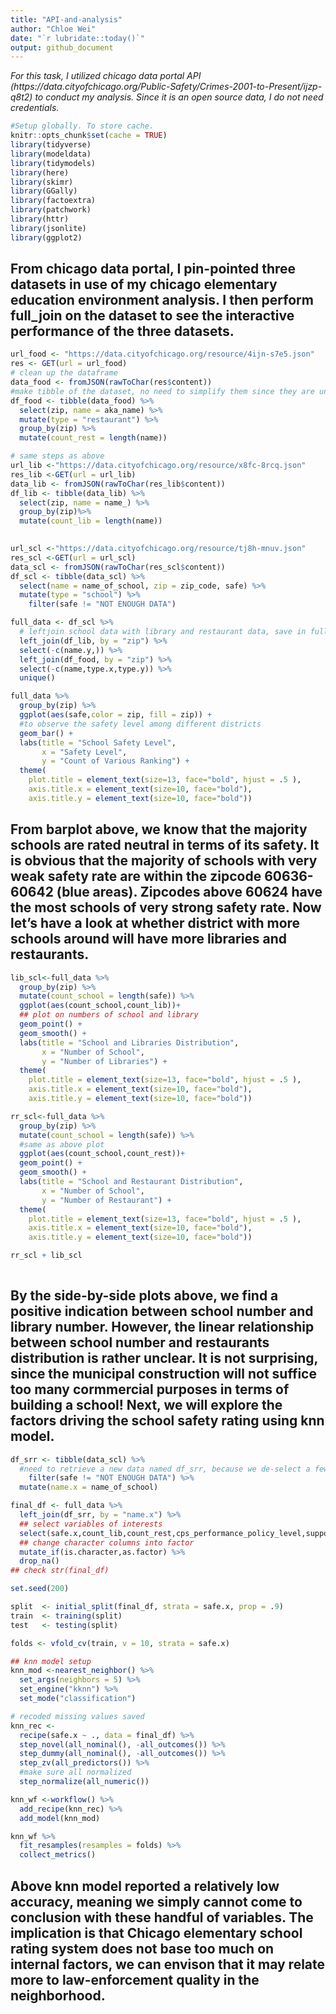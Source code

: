 ```yaml
---
title: "API-and-analysis"
author: "Chloe Wei"
date: "`r lubridate::today()`"
output: github_document
---
```

*For this task, I utilized chicago data portal API (https://data.cityofchicago.org/Public-Safety/Crimes-2001-to-Present/ijzp-q8t2) to conduct my analysis. Since it is an open source data, I do not need credentials.*

```r
#Setup globally. To store cache. 
knitr::opts_chunk$set(cache = TRUE)
library(tidyverse)
library(modeldata)
library(tidymodels)
library(here)
library(skimr)
library(GGally)
library(factoextra)
library(patchwork)
library(httr)
library(jsonlite)
library(ggplot2)
```

## From chicago data portal, I pin-pointed three datasets in use of my chicago elementary education environment analysis. I then perform full_join on the dataset to see the interactive performance of the three datasets.
```r
url_food <- "https://data.cityofchicago.org/resource/4ijn-s7e5.json"
res <- GET(url = url_food)
# clean up the dataframe 
data_food <- fromJSON(rawToChar(res$content))
#make tibble of the dataset, no need to simplify them since they are unnested
df_food <- tibble(data_food) %>%
  select(zip, name = aka_name) %>%
  mutate(type = "restaurant") %>%
  group_by(zip) %>%
  mutate(count_rest = length(name))

# same steps as above
url_lib <-"https://data.cityofchicago.org/resource/x8fc-8rcq.json"
res_lib <-GET(url = url_lib)
data_lib <- fromJSON(rawToChar(res_lib$content))
df_lib <- tibble(data_lib) %>%
  select(zip, name = name_) %>%
  group_by(zip)%>%
  mutate(count_lib = length(name))
  

url_scl <-"https://data.cityofchicago.org/resource/tj8h-mnuv.json"
res_scl <-GET(url = url_scl)
data_scl <- fromJSON(rawToChar(res_scl$content))
df_scl <- tibble(data_scl) %>%
  select(name = name_of_school, zip = zip_code, safe) %>%
  mutate(type = "school") %>%
    filter(safe != "NOT ENOUGH DATA")

full_data <- df_scl %>%
  # leftjoin school data with library and restaurant data, save in full_data
  left_join(df_lib, by = "zip") %>%
  select(-c(name.y,)) %>%
  left_join(df_food, by = "zip") %>%
  select(-c(name,type.x,type.y)) %>%
  unique()
```

```r
full_data %>%
  group_by(zip) %>%
  ggplot(aes(safe,color = zip, fill = zip)) +
  #to observe the safety level among different districts
  geom_bar() +
  labs(title = "School Safety Level",
       x = "Safety Level",
       y = "Count of Various Ranking") +
  theme(
    plot.title = element_text(size=13, face="bold", hjust = .5 ),
    axis.title.x = element_text(size=10, face="bold"),
    axis.title.y = element_text(size=10, face="bold"))
```
## From barplot above, we know that the majority schools are rated neutral in terms of its safety. It is obvious that the majority of schools with very weak safety rate are within the zipcode 60636-60642 (blue areas). Zipcodes above 60624 have the most schools of very strong safety rate. Now let's have a look at whether district with more schools around will have more libraries and restaurants. 


```r
lib_scl<-full_data %>%
  group_by(zip) %>%
  mutate(count_school = length(safe)) %>%
  ggplot(aes(count_school,count_lib))+
  ## plot on numbers of school and library
  geom_point() +
  geom_smooth() +  
  labs(title = "School and Libraries Distribution",
       x = "Number of School",
       y = "Number of Libraries") +
  theme(
    plot.title = element_text(size=13, face="bold", hjust = .5 ),
    axis.title.x = element_text(size=10, face="bold"),
    axis.title.y = element_text(size=10, face="bold"))

rr_scl<-full_data %>%
  group_by(zip) %>%
  mutate(count_school = length(safe)) %>%
  #same as above plot
  ggplot(aes(count_school,count_rest))+
  geom_point() +
  geom_smooth() +  
  labs(title = "School and Restaurant Distribution",
       x = "Number of School",
       y = "Number of Restaurant") +
  theme(
    plot.title = element_text(size=13, face="bold", hjust = .5 ),
    axis.title.x = element_text(size=10, face="bold"),
    axis.title.y = element_text(size=10, face="bold"))

rr_scl + lib_scl
  
```

## By the side-by-side plots above, we find a positive indication between school number and library number. However, the linear relationship between school number and restaurants distribution is rather unclear. It is not surprising, since the municipal construction will not suffice too many cormmercial purposes in terms of building a school! Next, we will explore the factors driving the school safety rating using knn model.

```r
df_srr <- tibble(data_scl) %>%
  #need to retrieve a new data named df_srr, because we de-select a few variables of interests
    filter(safe != "NOT ENOUGH DATA") %>%
  mutate(name.x = name_of_school)

final_df <- full_data %>% 
  left_join(df_srr, by = "name.x") %>%
  ## select variables of interests
  select(safe.x,count_lib,count_rest,cps_performance_policy_level,supportive_environment,collaborative_teachers,healthy_schools_certification)  %>%
  ## change character columns into factor
  mutate_if(is.character,as.factor) %>%
  drop_na()
## check str(final_df)
```

```r
set.seed(200)

split  <- initial_split(final_df, strata = safe.x, prop = .9)
train  <- training(split)
test   <- testing(split)

folds <- vfold_cv(train, v = 10, strata = safe.x)

## knn model setup
knn_mod <-nearest_neighbor() %>%
  set_args(neighbors = 5) %>%
  set_engine("kknn") %>%             
  set_mode("classification") 

# recoded missing values saved 
knn_rec <- 
  recipe(safe.x ~ ., data = final_df) %>%
  step_novel(all_nominal(), -all_outcomes()) %>% 
  step_dummy(all_nominal(), -all_outcomes()) %>% 
  step_zv(all_predictors()) %>% 
  #make sure all normalized
  step_normalize(all_numeric()) 

knn_wf <-workflow() %>% 
  add_recipe(knn_rec) %>% 
  add_model(knn_mod)

knn_wf %>% 
  fit_resamples(resamples = folds) %>% 
  collect_metrics()
```

## Above knn model reported a relatively low accuracy, meaning we simply cannot come to conclusion with these handful of variables. The implication is that Chicago elementary school rating system does not base too much on internal factors, we can envison that it may relate more to law-enforcement quality in the neighborhood. 